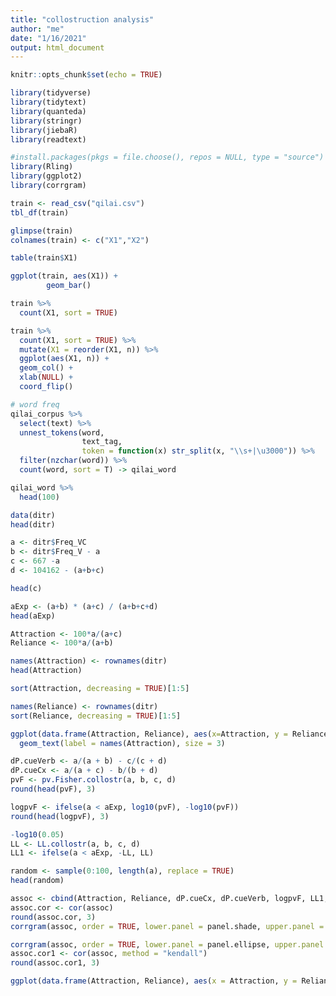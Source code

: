 ```yaml
---
title: "collostruction analysis"
author: "me"
date: "1/16/2021"
output: html_document
---
```


```r
knitr::opts_chunk$set(echo = TRUE)
```

```r
library(tidyverse)
library(tidytext)
library(quanteda)
library(stringr)
library(jiebaR)
library(readtext)
```


```r
#install.packages(pkgs = file.choose(), repos = NULL, type = "source")
library(Rling)
library(ggplot2)
library(corrgram)
```



```r
train <- read_csv("qilai.csv")
tbl_df(train)

```

```r
glimpse(train)
colnames(train) <- c("X1","X2")
```

```r
table(train$X1)
```



```r
ggplot(train, aes(X1)) + 
        geom_bar()
```

```r
train %>%
  count(X1, sort = TRUE)  
```
```r
train %>%
  count(X1, sort = TRUE) %>%
  mutate(X1 = reorder(X1, n)) %>%
  ggplot(aes(X1, n)) +
  geom_col() +
  xlab(NULL) +
  coord_flip()
```



```r
# word freq
qilai_corpus %>%
  select(text) %>%
  unnest_tokens(word,
                text_tag,
                token = function(x) str_split(x, "\\s+|\u3000")) %>%
  filter(nzchar(word)) %>%
  count(word, sort = T) -> qilai_word

qilai_word %>%
  head(100)
```





```r
data(ditr)
head(ditr)
```

```r
a <- ditr$Freq_VC
b <- ditr$Freq_V - a
c <- 667 -a
d <- 104162 - (a+b+c)
```


```r
head(c)
```


```r
aExp <- (a+b) * (a+c) / (a+b+c+d)
head(aExp)
```


```r
Attraction <- 100*a/(a+c)
Reliance <- 100*a/(a+b)
```



```r
names(Attraction) <- rownames(ditr)
head(Attraction)
```




```r
sort(Attraction, decreasing = TRUE)[1:5]
```


```r
names(Reliance) <- rownames(ditr)
sort(Reliance, decreasing = TRUE)[1:5]
```


```r
ggplot(data.frame(Attraction, Reliance), aes(x=Attraction, y = Reliance)) +
  geom_text(label = names(Attraction), size = 3)
```


```r
dP.cueVerb <- a/(a + b) - c/(c + d)
dP.cueCx <- a/(a + c) - b/(b + d)
pvF <- pv.Fisher.collostr(a, b, c, d)
round(head(pvF), 3)
```



```r
logpvF <- ifelse(a < aExp, log10(pvF), -log10(pvF))
round(head(logpvF), 3)
```


```r
-log10(0.05)
LL <- LL.collostr(a, b, c, d)
LL1 <- ifelse(a < aExp, -LL, LL)
```

```r
random <- sample(0:100, length(a), replace = TRUE)
head(random)
```

```r
assoc <- cbind(Attraction, Reliance, dP.cueCx, dP.cueVerb, logpvF, LL1, random)
assoc.cor <- cor(assoc)
round(assoc.cor, 3)
corrgram(assoc, order = TRUE, lower.panel = panel.shade, upper.panel = panel.pie)

```

```r
corrgram(assoc, order = TRUE, lower.panel = panel.ellipse, upper.panel = panel.pts)
assoc.cor1 <- cor(assoc, method = "kendall")
round(assoc.cor1, 3)
```



```r
ggplot(data.frame(Attraction, Reliance), aes(x = Attraction, y = Reliance)) + geom_text(label = names(Attraction), size = 3)

```






